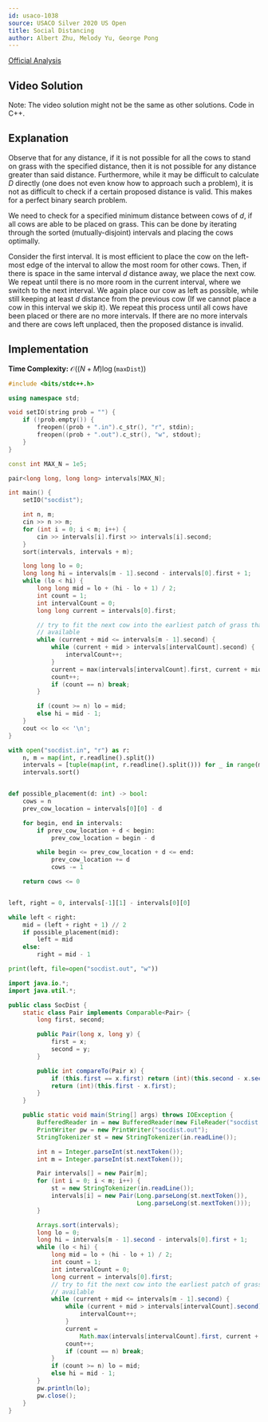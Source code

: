 ```yaml
---
id: usaco-1038
source: USACO Silver 2020 US Open
title: Social Distancing
author: Albert Zhu, Melody Yu, George Pong
---
```


[Official Analysis](http://www.usaco.org/current/data/sol_socdist_silver_open20.html)

## Video Solution

Note: The video solution might not be the same as other solutions. Code in C++.
<YouTube id="mt8QhnFOkr0" />

## Explanation

Observe that for any distance, if it is not possible for all the cows to stand on grass with the specified distance, then it is not possible for any distance greater than said distance. Furthermore, while it may be difficult to calculate $D$ directly (one does not even know how to approach such a problem), it is not as difficult to check if a certain proposed distance is valid. This makes for a perfect binary search problem.

We need to check for a specified minimum distance between cows of $d$, if all cows are able to be placed on grass. This can be done by iterating through the sorted (mutually-disjoint) intervals and placing the cows optimally.

Consider the first interval. It is most efficient to place the cow on the left-most edge of the interval to allow the most room for other cows. Then, if there is space in the same interval $d$ distance away, we place the next cow. We repeat until there is no more room in the current interval, where we switch to the next interval. We again place our cow as left as possible, while still keeping at least $d$ distance from the previous cow (If we cannot place a cow in this interval we skip it). We repeat this process until all cows have been placed or there are no more intervals. If there are no more intervals and there are cows left unplaced, then the proposed distance is invalid.

## Implementation

**Time Complexity:** $\mathcal{O}((N+M)\log (\texttt{maxDist}))$

<LanguageSection>

<CPPSection>

```cpp
#include <bits/stdc++.h>

using namespace std;

void setIO(string prob = "") {
	if (!prob.empty()) {
		freopen((prob + ".in").c_str(), "r", stdin);
		freopen((prob + ".out").c_str(), "w", stdout);
	}
}

const int MAX_N = 1e5;

pair<long long, long long> intervals[MAX_N];

int main() {
	setIO("socdist");

	int n, m;
	cin >> n >> m;
	for (int i = 0; i < m; i++) {
		cin >> intervals[i].first >> intervals[i].second;
	}
	sort(intervals, intervals + m);

	long long lo = 0;
	long long hi = intervals[m - 1].second - intervals[0].first + 1;
	while (lo < hi) {
		long long mid = lo + (hi - lo + 1) / 2;
		int count = 1;
		int intervalCount = 0;
		long long current = intervals[0].first;

		// try to fit the next cow into the earliest patch of grass that's
		// available
		while (current + mid <= intervals[m - 1].second) {
			while (current + mid > intervals[intervalCount].second) {
				intervalCount++;
			}
			current = max(intervals[intervalCount].first, current + mid);
			count++;
			if (count == n) break;
		}

		if (count >= n) lo = mid;
		else hi = mid - 1;
	}
	cout << lo << '\n';
}
```

</CPPSection>

<PySection>

```py
with open("socdist.in", "r") as r:
	n, m = map(int, r.readline().split())
	intervals = [tuple(map(int, r.readline().split())) for _ in range(m)]
	intervals.sort()


def possible_placement(d: int) -> bool:
	cows = n
	prev_cow_location = intervals[0][0] - d

	for begin, end in intervals:
		if prev_cow_location + d < begin:
			prev_cow_location = begin - d

		while begin <= prev_cow_location + d <= end:
			prev_cow_location += d
			cows -= 1

	return cows <= 0


left, right = 0, intervals[-1][1] - intervals[0][0]

while left < right:
	mid = (left + right + 1) // 2
	if possible_placement(mid):
		left = mid
	else:
		right = mid - 1

print(left, file=open("socdist.out", "w"))
```

</PySection>

<JavaSection>

```java
import java.io.*;
import java.util.*;

public class SocDist {
	static class Pair implements Comparable<Pair> {
		long first, second;

		public Pair(long x, long y) {
			first = x;
			second = y;
		}

		public int compareTo(Pair x) {
			if (this.first == x.first) return (int)(this.second - x.second);
			return (int)(this.first - x.first);
		}
	}

	public static void main(String[] args) throws IOException {
		BufferedReader in = new BufferedReader(new FileReader("socdist.in"));
		PrintWriter pw = new PrintWriter("socdist.out");
		StringTokenizer st = new StringTokenizer(in.readLine());

		int n = Integer.parseInt(st.nextToken());
		int m = Integer.parseInt(st.nextToken());

		Pair intervals[] = new Pair[m];
		for (int i = 0; i < m; i++) {
			st = new StringTokenizer(in.readLine());
			intervals[i] = new Pair(Long.parseLong(st.nextToken()),
			                        Long.parseLong(st.nextToken()));
		}

		Arrays.sort(intervals);
		long lo = 0;
		long hi = intervals[m - 1].second - intervals[0].first + 1;
		while (lo < hi) {
			long mid = lo + (hi - lo + 1) / 2;
			int count = 1;
			int intervalCount = 0;
			long current = intervals[0].first;
			// try to fit the next cow into the earliest patch of grass that's
			// available
			while (current + mid <= intervals[m - 1].second) {
				while (current + mid > intervals[intervalCount].second) {
					intervalCount++;
				}
				current =
				    Math.max(intervals[intervalCount].first, current + mid);
				count++;
				if (count == n) break;
			}
			if (count >= n) lo = mid;
			else hi = mid - 1;
		}
		pw.println(lo);
		pw.close();
	}
}
```

</JavaSection>

</LanguageSection>
